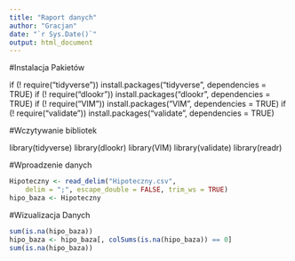 ```yaml
---
title: "Raport danych"
author: "Gracjan"
date: "`r Sys.Date()`"
output: html_document
---
```


#Instalacja Pakietów

if (! require("tidyverse")) install.packages("tidyverse", dependencies = TRUE)
if (! require("dlookr")) install.packages("dlookr", dependencies = TRUE)
if (! require("VIM")) install.packages("VIM", dependencies = TRUE)
if (! require("validate")) install.packages("validate", dependencies = TRUE)

#Wczytywanie bibliotek

library(tidyverse)
library(dlookr)
library(VIM)
library(validate)
library(readr)

#Wproadzenie danych
```r
Hipoteczny <- read_delim("Hipoteczny.csv", 
    delim = ";", escape_double = FALSE, trim_ws = TRUE)
hipo_baza <- Hipoteczny
```


#Wizualizacja Danych
```r
sum(is.na(hipo_baza))
hipo_baza <- hipo_baza[, colSums(is.na(hipo_baza)) == 0]
sum(is.na(hipo_baza))

```

